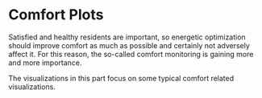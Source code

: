 # Comfort Plots
Satisfied and healthy residents are important, so energetic optimization should improve comfort as much as possible and certainly not adversely affect it. For this reason, the so-called comfort monitoring is gaining more and more importance.

The visualizations in this part focus on some typical comfort related visualizations.

